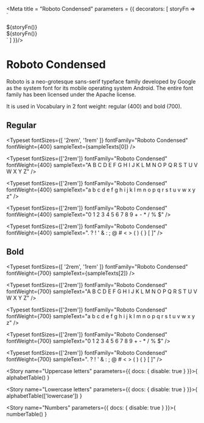 
<Meta title = "Roboto Condensed" parameters = {{
  decorators: [
    storyFn => `<style>
  .roboto-condensed {
    font-family: 'Roboto Condensed';
  }
  .bold {
    font-weight: 700;
  }
</style>
<div class="roboto-condensed has-text-black has-bottom-margin">
  ${storyFn()}
</div>
<div class="roboto-condensed bold has-text-black ">
  ${storyFn()}
</div>`
  ]
}}/>

# Roboto Condensed

Roboto is a neo-grotesque sans-serif typeface family developed by Google as the system font for its mobile operating
system Android. The entire font family has been licensed under the Apache license.

It is used in Vocabulary in 2 font weight: regular (400) and bold (700).

## Regular

<Typeset
  fontSizes={[
    '2rem',
    '1rem'
  ]}
  fontFamily="Roboto Condensed"
  fontWeight={400}
  sampleText={sampleTexts[0]} />

<Typeset
  fontSizes={['2rem']}
  fontFamily="Roboto Condensed"
  fontWeight={400}
  sampleText="A B C D E F G H I J K L M N O P Q R S T U V W X Y Z" />

<Typeset
  fontSizes={['2rem']}
  fontFamily="Roboto Condensed"
  fontWeight={400}
  sampleText="a b c d e f g h i j k l m n o p q r s t u v w x y z" />

<Typeset
  fontSizes={['2rem']}
  fontFamily="Roboto Condensed"
  fontWeight={400}
  sampleText="0 1 2 3 4 5 6 7 8 9 + - * / % $" />

<Typeset
  fontSizes={['2rem']}
  fontFamily="Roboto Condensed"
  fontWeight={400}
  sampleText=". ? ! ' & : ; @ # < > ( ) { } [ ]" />


## Bold

<Typeset
  fontSizes={[
    '2rem',
    '1rem'
  ]}
  fontFamily="Roboto Condensed"
  fontWeight={700}
  sampleText={sampleTexts[2]} />

<Typeset
  fontSizes={['2rem']}
  fontFamily="Roboto Condensed"
  fontWeight={700}
  sampleText="A B C D E F G H I J K L M N O P Q R S T U V W X Y Z" />

<Typeset
  fontSizes={['2rem']}
  fontFamily="Roboto Condensed"
  fontWeight={700}
  sampleText="a b c d e f g h i j k l m n o p q r s t u v w x y z" />

<Typeset
  fontSizes={['2rem']}
  fontFamily="Roboto Condensed"
  fontWeight={700}
  sampleText="0 1 2 3 4 5 6 7 8 9 + - * / % $" />

<Typeset
  fontSizes={['2rem']}
  fontFamily="Roboto Condensed"
  fontWeight={700}
  sampleText=". ? ! ' & : ; @ # < > ( ) { } [ ]" />

<Story name="Uppercase letters" parameters={{
  docs: { disable: true }
}}>{
  alphabetTable()
}</Story>

<Story name="Lowercase letters" parameters={{
  docs: { disable: true }
}}>{
  alphabetTable(['lowercase'])
}</Story>

<Story name="Numbers" parameters={{
  docs: { disable: true }
}}>{
  numberTable()
}</Story>
